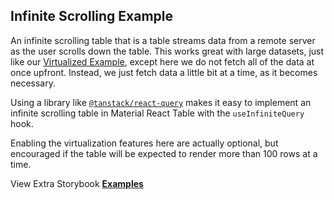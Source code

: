 
<Head>
  <title>Infinite Scrolling Example - Material React Table Docs</title>
  <meta
    name="description"
    content="An example of Material React Table which shows how to implement an infinite scrolling table that fetches data from a remote server as the user scrolls down the table with the useInfiniteQuery hook from react-query"
  />
  <meta property="og:title" content="Infinite Scrolling Material React Table Example" />
  <meta
    property="og:description"
    content="Learn how to stream rows on scroll with infinite scrolling in Material React Table"
  />
</Head>

## Infinite Scrolling Example

An infinite scrolling table that is a table streams data from a remote server as the user scrolls down the table. This works great with large datasets, just like our [Virtualized Example](/docs/examples/virtualized), except here we do not fetch all of the data at once upfront. Instead, we just fetch data a little bit at a time, as it becomes necessary.

Using a library like [`@tanstack/react-query`](https://tanstack.com/query/v4) makes it easy to implement an infinite scrolling table in Material React Table with the `useInfiniteQuery` hook.

Enabling the virtualization features here are actually optional, but encouraged if the table will be expected to render more than 100 rows at a time.

<Example />

View Extra Storybook **[Examples](https://www.material-react-table.dev/?path=/story/prop-playground--default)**

